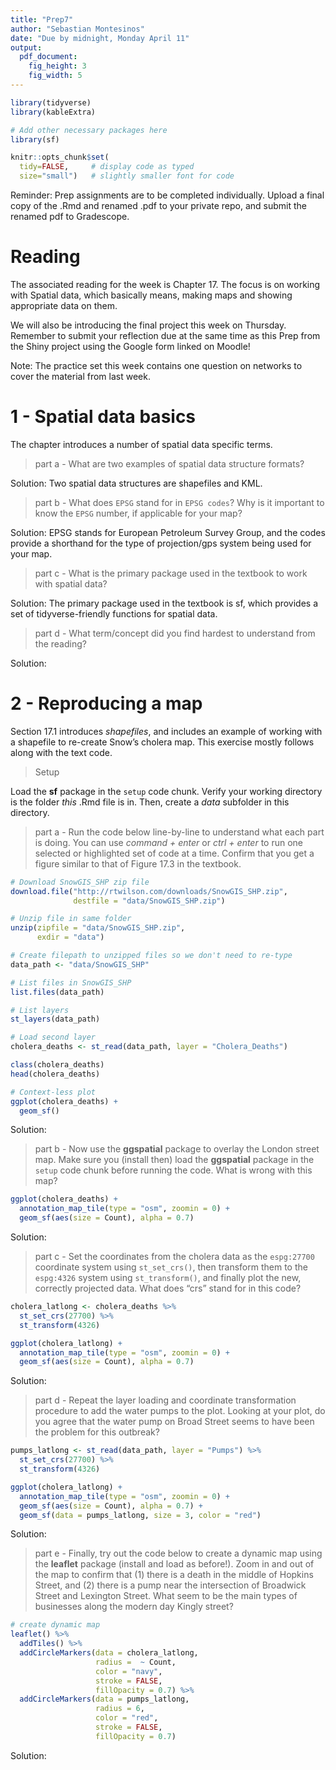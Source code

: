```yaml
---
title: "Prep7"
author: "Sebastian Montesinos"
date: "Due by midnight, Monday April 11"
output: 
  pdf_document:
    fig_height: 3
    fig_width: 5
---
```


```r
library(tidyverse)
library(kableExtra)

# Add other necessary packages here
library(sf)

knitr::opts_chunk$set(
  tidy=FALSE,     # display code as typed
  size="small")   # slightly smaller font for code
```

Reminder: Prep assignments are to be completed individually. Upload a final copy of the .Rmd and renamed .pdf to your private repo, and submit the renamed pdf to Gradescope. 

# Reading

The associated reading for the week is Chapter 17. The focus is on working with Spatial data, which basically means, making maps and showing appropriate data on them. 

We will also be introducing the final project this week on Thursday. Remember to submit your reflection due at the same time as this Prep from the Shiny project using the Google form linked on Moodle!

Note: The practice set this week contains one question on networks to cover the material from last week. 

\newpage

# 1 - Spatial data basics

The chapter introduces a number of spatial data specific terms. 

> part a - What are two examples of spatial data structure formats? 

Solution: Two spatial data structures are shapefiles and KML.

> part b - What does `EPSG` stand for in `EPSG codes`? Why is it important to know the `EPSG` number, if applicable for your map?

Solution: EPSG stands for European Petroleum Survey Group, and the codes provide a shorthand for the type of projection/gps system being used for your map.

> part c - What is the primary package used in the textbook to work with spatial data?

Solution: The primary package used in the textbook is sf, which provides a set of tidyverse-friendly functions for spatial data.

> part d - What term/concept did you find hardest to understand from the reading?

Solution:






\newpage

# 2 - Reproducing a map

Section 17.1 introduces *shapefiles*, and includes an example of working with a shapefile to re-create Snow's cholera map. This exercise mostly follows along with the text code.  

> Setup

Load the **sf** package in the `setup` code chunk. Verify your working directory is the folder *this* .Rmd file is in. Then, create a *data* subfolder in this directory.

> part a - Run the code below line-by-line to understand what each part is doing. You can use *command + enter* or *ctrl + enter* to run one selected or highlighted set of code at a time.  Confirm that you get a figure similar to that of Figure 17.3 in the textbook.  

<!-- Only need to run this code one time interactively, so setting eval = FALSE so we don't run it again every time we knit -->

```r
# Download SnowGIS_SHP zip file
download.file("http://rtwilson.com/downloads/SnowGIS_SHP.zip",
              destfile = "data/SnowGIS_SHP.zip")

# Unzip file in same folder
unzip(zipfile = "data/SnowGIS_SHP.zip",
      exdir = "data")
```

```r
# Create filepath to unzipped files so we don't need to re-type
data_path <- "data/SnowGIS_SHP"

# List files in SnowGIS_SHP
list.files(data_path)

# List layers
st_layers(data_path)

# Load second layer
cholera_deaths <- st_read(data_path, layer = "Cholera_Deaths")

class(cholera_deaths)
head(cholera_deaths)

# Context-less plot
ggplot(cholera_deaths) + 
  geom_sf()
```

Solution:

<!--
Did you get a map like displayed in Figure 17.3? Write a sentence above. 
-->


> part b - Now use the **ggspatial** package to overlay the London street map. Make sure you (install then) load the **ggspatial** package in the `setup` code chunk before running the code. What is wrong with this map? 

```r
ggplot(cholera_deaths) + 
  annotation_map_tile(type = "osm", zoomin = 0) + 
  geom_sf(aes(size = Count), alpha = 0.7)
```

Solution:



> part c - Set the coordinates from the cholera data as the `espg:27700` coordinate system using `st_set_crs()`, then transform them to the `espg:4326` system using `st_transform()`, and finally plot the new, correctly projected data. What does "crs" stand for in this code?

```r
cholera_latlong <- cholera_deaths %>% 
  st_set_crs(27700) %>% 
  st_transform(4326)

ggplot(cholera_latlong) + 
  annotation_map_tile(type = "osm", zoomin = 0) + 
  geom_sf(aes(size = Count), alpha = 0.7)
```

Solution:


> part d - Repeat the layer loading and coordinate transformation procedure to add the water pumps to the plot. Looking at your plot, do you agree that the water pump on Broad Street seems to have been the problem for this outbreak?

```r
pumps_latlong <- st_read(data_path, layer = "Pumps") %>% 
  st_set_crs(27700) %>% 
  st_transform(4326)

ggplot(cholera_latlong) + 
  annotation_map_tile(type = "osm", zoomin = 0) + 
  geom_sf(aes(size = Count), alpha = 0.7) +
  geom_sf(data = pumps_latlong, size = 3, color = "red")
```

Solution:



> part e - Finally, try out the code below to create a dynamic map using the **leaflet** package (install and load as before!). Zoom in and out of the map to confirm that (1) there is a death in the middle of Hopkins Street, and (2) there is a pump near the intersection of Broadwick Street and Lexington Street. What seem to be the main types of businesses along the modern day Kingly street?

<!--
Dynamic plot will not knit to pdf so set `eval = FALSE`
-->

```r
# create dynamic map
leaflet() %>% 
  addTiles() %>%
  addCircleMarkers(data = cholera_latlong,
                   radius =  ~ Count,
                   color = "navy",
                   stroke = FALSE,
                   fillOpacity = 0.7) %>% 
  addCircleMarkers(data = pumps_latlong,
                   radius = 6,
                   color = "red",
                   stroke = FALSE,
                   fillOpacity = 0.7)
```

Solution:

<!--
Be sure to answer the question about business here, since we can't print the dynamic map.
-->


<!--
Remember to do the final commit + push, this time including your renamed pdf, and upload to Gradescope.
-->
